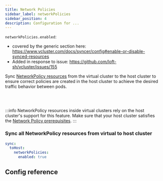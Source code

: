 ```yaml
---
title: Network Policies
sidebar_label: networkPolicies
sidebar_position: 4
description: Configuration for ...
---
```



`networkPolicies.enabled`:
- covered by the generic section here: https://www.vcluster.com/docs/syncer/config#enable-or-disable-synced-resources
- Added in response to issue: https://github.com/loft-sh/vcluster/issues/155

Sync [NetworkPolicy resources](https://kubernetes.io/docs/concepts/services-networking/network-policies/) from the virtual cluster to the host cluster to ensure correct policies are created in the host cluster to achieve the desired traffic behavior between pods.

<br></br>

:::info
NetworkPolicy resources inside virtual clusters rely on the host cluster's support for this feature. Make sure that your host cluster satisfies the [Network Policy prerequisites](https://kubernetes.io/docs/concepts/services-networking/network-policies/#prerequisites).
:::

### Sync all NetworkPolicy resources from virtual to host cluster
```YAML
sync:
  toHost:
    networkPolicies:
      enabled: true
```

## Config reference

<EnableSwitch/>
